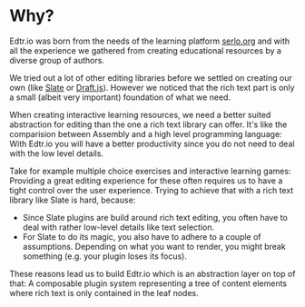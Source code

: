 # Why?

Edtr.io was born from the needs of the learning platform
[serlo.org](https://serlo.org/) and with all the experience we gathered from
creating educational resources by a diverse group of authors.

We tried out a lot of other editing libraries before we settled on creating our
own (like [Slate](https://www.slatejs.org/) or
[Draft.js](https://draftjs.org/)). However we noticed that the rich text part is
only a small (albeit very important) foundation of what we need.

When creating interactive learning resources, we need a better suited
abstraction for editing than the one a rich text library can offer. It's like
the comparision between Assembly and a high level programming language: With
Edtr.io you will have a better productivity since you do not need to deal with
the low level details.

Take for example multiple choice exercises and interactive learning games:
Providing a great editing experience for these often requires us to have a tight
control over the user experience. Trying to achieve that with a rich text
library like Slate is hard, because:

- Since Slate plugins are build around rich text editing, you often have to deal
  with rather low-level details like text selection.
- For Slate to do its magic, you also have to adhere to a couple of assumptions.
  Depending on what you want to render, you might break something (e.g. your
  plugin loses its focus).

These reasons lead us to build Edtr.io which is an abstraction layer on top of
that: A composable plugin system representing a tree of content elements where
rich text is only contained in the leaf nodes.
